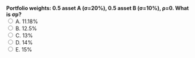 ::: {.question-block}
<form onsubmit="event.preventDefault(); checkAnswer('module2_mcq_q98')" data-correct-answer="A">
<strong style="display: block;">Portfolio weights: 0.5 asset A (σ=20%), 0.5 asset B (σ=10%), ρ=0. What is σp?</strong>
<label><input type="radio" name="module2_mcq_q98" value="A"> A. 11.18%</label><br>
<label><input type="radio" name="module2_mcq_q98" value="B"> B. 12.5%</label><br>
<label><input type="radio" name="module2_mcq_q98" value="C"> C. 13%</label><br>
<label><input type="radio" name="module2_mcq_q98" value="D"> D. 14%</label><br>
<label><input type="radio" name="module2_mcq_q98" value="E"> E. 15%</label><br>
</form>
<div id="feedback-module2_mcq_q98" class="feedback" data-status="" style="display:none;">
✅ Correct: A. √(0.25×400+0.25×100)=√125=11.18%.
</div>
:::
